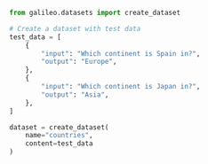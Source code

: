 ```python Python
from galileo.datasets import create_dataset

# Create a dataset with test data
test_data = [
    {
        "input": "Which continent is Spain in?",
        "output": "Europe",
    },
    {
        "input": "Which continent is Japan in?",
        "output": "Asia",
    },
]

dataset = create_dataset(
    name="countries",
    content=test_data
)
```

